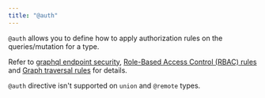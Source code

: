 ```yaml
---
title: "@auth"
---
```



<DgraphWIP />

`@auth` allows you to define how to apply authorization rules on the
queries/mutation for a type.

Refer to [graphql endpoint security](/dgraph/graphql/security/overview),
[Role-Based Access Control (RBAC) rules](/dgraph/graphql/security/rbac-rules)
and [Graph traversal rules](/dgraph/graphql/security/graphtraversal-rules) for
details.

`@auth` directive isn't supported on `union` and `@remote` types.
